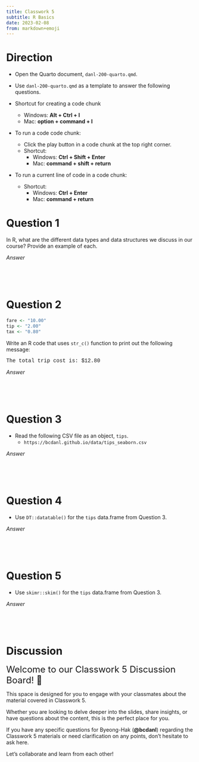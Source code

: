 ```yaml
---
title: Classwork 5
subtitle: R Basics
date: 2023-02-08
from: markdown+emoji
---
```



# Direction
- Open the Quarto document, `danl-200-quarto.qmd`.
- Use `danl-200-quarto.qmd` as a template to answer the following questions.

- Shortcut for creating a code chunk
  - Windows: **Alt + Ctrl + I**
  - Mac: **option + command + I**

- To run a code code chunk:
  - Click the play button in a code chunk at the top right corner.
  - Shortcut:
    - Windows: **Ctrl + Shift + Enter**
    - Mac: **command + shift + return**


- To run a current line of code in a code chunk:
  - Shortcut:
    - Windows: **Ctrl + Enter**
    - Mac: **command + return**



# Question 1
In R, what are the different data types and data structures we discuss in our course? Provide an example of each.

*Answer*
```r

```

<br><br>


# Question 2

```r
fare <- "10.00"
tip <- "2.00"
tax <- "0.80"
```

Write an R code that uses `str_c()` function to print out the following message: 

<div style="font-family:courier">The total trip cost is: $12.80</div>
  
*Answer*
```r

```


<br><br>


# Question 3
- Read the following CSV file as an object, `tips`.
  - `https://bcdanl.github.io/data/tips_seaborn.csv`

*Answer*
```r

```


<br><br>


# Question 4
- Use `DT::datatable()` for the `tips` data.frame from Question 3.

*Answer*
```r

```


<br><br>


# Question 5
- Use `skimr::skim()` for the `tips` data.frame from Question 3.

*Answer*
```r

```

<br><br>


# Discussion 


<font size = "5">Welcome to our Classwork 5 Discussion Board! 👋 </font>


This space is designed for you to engage with your classmates about the material covered in Classwork 5.

Whether you are looking to delve deeper into the slides, share insights, or have questions about the content, this is the perfect place for you.

If you have any specific questions for Byeong-Hak (**@bcdanl**) regarding the Classwork 5 materials or need clarification on any points, don't hesitate to ask here. 

Let's collaborate and learn from each other!

